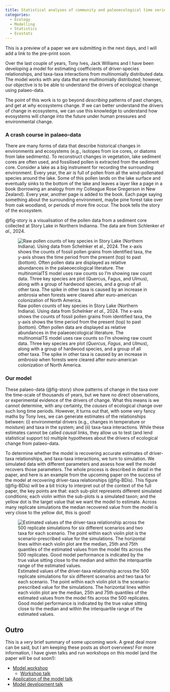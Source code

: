 ```yaml
---
title: Statistical analyses of community and paleoecological time series to identify environmental drivers and biotic interactions.
categories:
  - Ecology
  - Modelling
  - Statistics
  - Ecostats
---
```


This is a preview of a paper we are submitting in the next days, and I will add a link to the pre-print soon.

Over the last couple of years, Tony Ives, Jack Williams and I have been developing a model for estimating coefficients of driver-species relationships, and taxa-taxa interactions from multinomially distributed data. The model works with any data that are multinomially distributed; however, our objective is to be able to understand the drivers of ecological change using palaeo-data.

The point of this work is to go beyond _describing_ patterns of past changes, and get at _why_ ecosystems change. If we can better understand the drivers of change in ecosystems, we can use this knowledge to understand how evosystems will change into the future under human pressures and environmental change.


### A crash course in palaeo-data

There are many forms of data that describe historical changes in environments and ecosystems (e.g., isotopes from ice cores, or diatoms from lake sediments). To reconstruct changes in vegetation, lake sediment cores are often used, and fossilised pollen is extracted from the sediment core. Consider a lake as a big instrument for recording the surrounding environment. Every year, the air is full of pollen from all the wind-pollenated species around the lake. Some of this pollen lands on the lake surface and eventually sinks to the bottom of the lake and leaves a layer like a page in a book (borrowing an analogy from my Colleague Rose Gregerson in New Zealand). Every year, another page is added to the book. Each page saying something about the surrounding environment, maybe pine forest take over from oak woodland, or periods of more fire occur. The book tells the story of the ecosystem.

@fig-story is a visualisation of the pollen data from a sediment core collected at Story Lake in Northern Indianna. The data are from Schlenker _et al.,_ 2024.

![Raw pollen counts of key species in Story Lake (Northern Indiana). Using data from Schelnker _et al.,_ 2024. The x-axis shows the counts of fossil pollen grains from identified taxa, the y-axis shows the time period from the present (top) to past (bottom). Often pollen data are displayed as relative abundances in the palaeoecological literature. The multinomialTS model uses raw counts so I'm showing raw count data. Three key species are plot (_Quercus_, _Fagus_, and _Ulmus_), along with a group of hardwood species, and a group of all other taxa. The spike in other taxa is caused by an increase in _ambrosia_ when forests were cleared after euro-american colonization of North America.](images/asena-2024-c/story-counts.png){#fig-story}

### Our model

These palaeo-data (@fig-story) show patterns of change in the taxa over the time-scale of thousands of years, but we have no direct observations, or experimental evidence of the drivers of change. What this means is we cannot determine, with any certainty, the _causes_ of ecological change over such long time periods. However, it turns out that, with some very fancy maths by Tony Ives, we can generate estimates of the relationships between: (i) environmental drivers (e.g., changes in temperature or moisture) and taxa in the system; and (ii) taxa-taxa interactions. While these estimates cannot be called _causal_ links, they allow us to test (and lend statistical support to) multiple hypotheses about the drivers of ecological change from palaeo-data.

To determine whether the model is recovering accurate estimates of driver-taxa relationships, and taxa-taxa interactions, we turn to simulation. We simulated data with different parameters and assess how well the model recovers those parameters. The whole process is described in detail in the paper, and here is an example from the upcoming paper on the success of the model at recovering driver-taxa relationships (@fig-BDis). This figure (@fig-BDis) will be a bit tricky to interpret out of the context of the full paper, the key points are that: each sub-plot represents different simulated conditions; each violin within the sub-plots is a simulated taxon; and the yellow dot is the target value that we want the model to estimate. Across many replicate simulations the median recovered value from the model is very close to the yellow dot, this is good!

![Estimated  values of the driver-taxa relationship across the 500 replicate simulations for six different scenarios and two taxa for each scenario. The point within each violin plot is the scenario-prescribed value for the simulations. The horizontal lines within each violin plot are the median, 25th and 75th quantiles of the estimated values from the model fits across the 500 replicates. Good model performance is indicated by the true value sitting close to the median and within the interquartile range of the estimated values.](images/asena-2024-c/B_dis.png){#fig-BDis}

## Outro

This is a _very_ brief summary of some upcoming work. A great deal more can be said, but I am keeping these posts as short overviews! For more information, I have given talks and run workshops on this model (and the paper will be out soon!):

- [Model workshop](https://quinnasena.github.io/state-space-workhop-ESA/state-space-walkthrough.html)
  - [Workshop talk](https://quinnasena.github.io/state-space-workhop-ESA/slides/slide_deck.html#%2Ftitle-slide)
- [Application of the model talk](https://quinnasena.github.io/state-space-workhop-ESA/slides/slide_ESA_talk.html#%2Ftitle-slide)
- [Model development talk](https://quinnasena.github.io/esa-slides/slide_deck.html#%2Ftitle-slide)